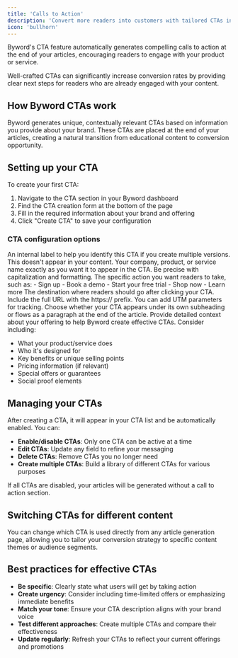 ```yaml
---
title: 'Calls to Action'
description: 'Convert more readers into customers with tailored CTAs in your content'
icon: 'bullhorn'
---
```


Byword's CTA feature automatically generates compelling calls to action at the end of your articles, encouraging readers to engage with your product or service.

<Tip>
  Well-crafted CTAs can significantly increase conversion rates by providing clear next steps for readers who are already engaged with your content.
</Tip>

## How Byword CTAs work

Byword generates unique, contextually relevant CTAs based on information you provide about your brand. These CTAs are placed at the end of your articles, creating a natural transition from educational content to conversion opportunity.

## Setting up your CTA

To create your first CTA:

1. Navigate to the CTA section in your Byword dashboard
2. Find the CTA creation form at the bottom of the page
3. Fill in the required information about your brand and offering
4. Click "Create CTA" to save your configuration

### CTA configuration options

<Accordion title="CTA name">
  An internal label to help you identify this CTA if you create multiple versions. This doesn't appear in your content.
</Accordion>

<Accordion title="Brand name">
  Your company, product, or service name exactly as you want it to appear in the CTA. Be precise with capitalization and formatting.
</Accordion>

<Accordion title="Action">
  The specific action you want readers to take, such as:
  - Sign up
  - Book a demo
  - Start your free trial
  - Shop now
  - Learn more
</Accordion>

<Accordion title="URL (optional)">
  The destination where readers should go after clicking your CTA. Include the full URL with the https:// prefix. You can add UTM parameters for tracking.
</Accordion>

<Accordion title="Heading">
  Choose whether your CTA appears under its own subheading or flows as a paragraph at the end of the article.
</Accordion>

<Accordion title="Description">
  Provide detailed context about your offering to help Byword create effective CTAs. Consider including:
  
  - What your product/service does
  - Who it's designed for
  - Key benefits or unique selling points
  - Pricing information (if relevant)
  - Special offers or guarantees
  - Social proof elements
</Accordion>

## Managing your CTAs

After creating a CTA, it will appear in your CTA list and be automatically enabled. You can:

- **Enable/disable CTAs**: Only one CTA can be active at a time
- **Edit CTAs**: Update any field to refine your messaging
- **Delete CTAs**: Remove CTAs you no longer need
- **Create multiple CTAs**: Build a library of different CTAs for various purposes

<Warning>
  If all CTAs are disabled, your articles will be generated without a call to action section.
</Warning>

## Switching CTAs for different content

You can change which CTA is used directly from any article generation page, allowing you to tailor your conversion strategy to specific content themes or audience segments.

## Best practices for effective CTAs

- **Be specific**: Clearly state what users will get by taking action
- **Create urgency**: Consider including time-limited offers or emphasizing immediate benefits
- **Match your tone**: Ensure your CTA description aligns with your brand voice
- **Test different approaches**: Create multiple CTAs and compare their effectiveness
- **Update regularly**: Refresh your CTAs to reflect your current offerings and promotions